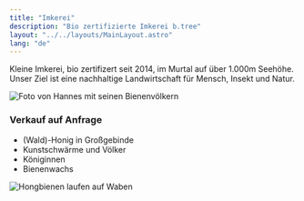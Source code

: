 ```yaml
---
title: "Imkerei"
description: "Bio zertifizierte Imkerei b.tree"
layout: "../../layouts/MainLayout.astro"
lang: "de"
---
```



Kleine Imkerei, bio zertifizert seit 2014, im Murtal auf über 1.000m Seehöhe. Unser Ziel ist eine nachhaltige Landwirtschaft für Mensch, Insekt und Natur.

<section class="hero container max-w-screen-lg mx-auto flex">
  <Image
    src={hannes}
    class="mx-auto"
    width={500}
    alt="Foto von Hannes mit seinen Bienenvölkern"
  />
</section>

### Verkauf auf Anfrage

- (Wald)-Honig in Großgebinde
- Kunstschwärme und Völker
- Königinnen
- Bienenwachs

<section class="hero container max-w-screen-lg mx-auto flex">
  <Image
    src={bees}
    class="mx-auto"
    width={500}
    alt="Hongbienen laufen auf Waben"
  />
</section>
